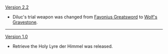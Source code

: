{{Change History/Header}}
[[Version 2.2]]
* Diluc's trial weapon was changed from [[Favonius Greatsword]] to [[Wolf's Gravestone]].
----
[[Version 1.0]]
* Retrieve the Holy Lyre der Himmel was released.
